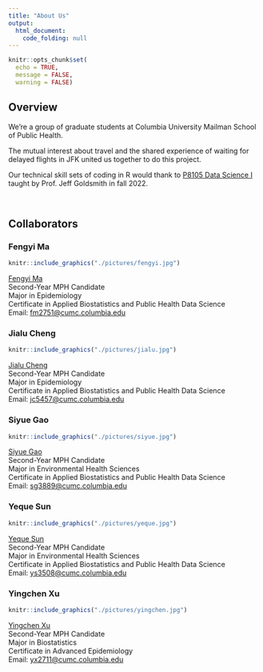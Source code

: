 ```yaml
---
title: "About Us"
output: 
  html_document:
    code_folding: null
---
```


```r
knitr::opts_chunk$set(
  echo = TRUE,
  message = FALSE,
  warning = FALSE)
```

<style type="text/css">

h1.title {
  text-align: center;
}

</style>

## Overview 

We're a group of graduate students at Columbia University Mailman School of Public Health. 

The mutual interest about travel and the shared experience of waiting for delayed flights in JFK united us together to do this project. 

Our technical skill sets of coding in R would thank to [P8105 Data Science I](https://p8105.com/index.html) taught by Prof. Jeff Goldsmith in fall 2022.

<br>

## Collaborators {.tabset}


### Fengyi Ma

```r
knitr::include_graphics("./pictures/fengyi.jpg")
```

[Fengyi Ma](https://www.linkedin.com/in/fengyi-fiona-ma-945842255/)  
Second-Year MPH Candidate  
Major in Epidemiology  
Certificate in Applied Biostatistics and Public Health Data Science  
Email: [fm2751@cumc.columbia.edu](mailto:fm2751@cumc.columbia.edu)


### Jialu Cheng


```r
knitr::include_graphics("./pictures/jialu.jpg")
```

[Jialu Cheng](https://www.linkedin.com/in/jialu-cheng-b775b61a4/)  
Second-Year MPH Candidate    
Major in Epidemiology    
Certificate in Applied Biostatistics and Public Health Data Science  
Email: [jc5457@cumc.columbia.edu](mailto:jc5457@cumc.columbia.edu)


### Siyue Gao

```r
knitr::include_graphics("./pictures/siyue.jpg")
```

[Siyue Gao](https://siyuegao1205.github.io/siyuegao_website.github.io/)  
Second-Year MPH Candidate    
Major in Environmental Health Sciences    
Certificate in Applied Biostatistics and Public Health Data Science  
Email: [sg3889@cumc.columbia.edu](mailto:sg3889@cumc.columbia.edu)


### Yeque Sun

```r
knitr::include_graphics("./pictures/yeque.jpg")
```

[Yeque Sun](https://www.linkedin.com/in/yequesun/)  
Second-Year MPH Candidate    
Major in Environmental Health Sciences    
Certificate in Applied Biostatistics and Public Health Data Science  
Email: [ys3508@cumc.columbia.edu](mailto:ys3508@cumc.columbia.edu)


### Yingchen Xu

```r
knitr::include_graphics("./pictures/yingchen.jpg")
```

[Yingchen Xu](https://yingchenx.github.io/)  
Second-Year MPH Candidate  
Major in Biostatistics  
Certificate in Advanced Epidemiology  
Email: [yx2711@cumc.columbia.edu](mailto:yx2711@cumc.columbia.edu)

